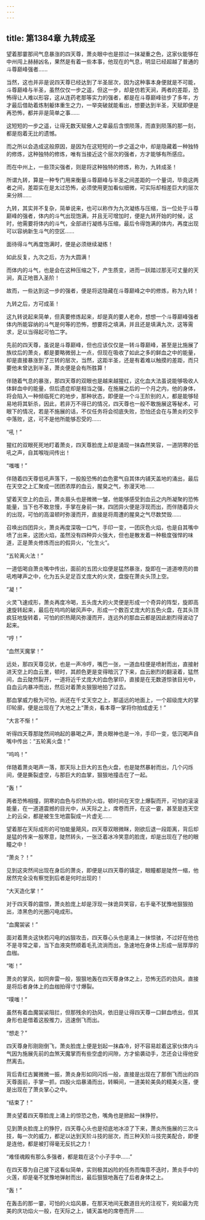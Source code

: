 ```yaml
---
---
---
```

title: 第1384章 九转成圣
---



望着那霎那间气息暴涨的四天尊，萧炎眼中也是掠过一抹凝重之色，这家伙能够在中州闯上赫赫凶名，果然是有着一些本事，他现在的气息，明显已经超越了普通的斗尊巅峰强者……

当然，这也并非是说四天尊已经达到了半圣层次，因为这种事本身便就是不可能，斗尊巅峰与半圣，虽然仅仅一步之遥，但这一步，却是仿若天涧，两者的差距，恐怖得让人难以形容，这从连药老那等实力的强者，都是在斗尊巅峰驻步了多年，方才最后借助着炼制躯体重生之力，一举突破就能看出，想要达到半圣，天赋即便是再恐怖，都并非是简单之事……

这短短的一步之遥，让得无数天赋傲人之辈最后含恨陨落，而直到陨落的那一刻，都是抱着无比的遗憾。

而之所以会造成这般原因，是因为在这短短的一步之遥之中，却是隐藏着一种独特的修炼，这种独特的修炼，唯有当接近这个层次的强者，方才能够有所感应。

而在中州上，一些顶尖强者，则是将这种独特的修炼，称为，九转成圣！

所谓九转，算是一种专门用来衡量斗尊巅峰与半圣之间差距的一个量词，毕竟这两者之间，差距实在是太过恐怖，必须使用更加看似细微，可实际却相差巨大的层次来分辨……

九转，其实并不复杂，简单说来，也可以称作为九次凝练与压缩，当一位处于斗尊巅峰的强者，体内的斗气出现饱满，并且无可增加时，便是九转开始的时候，这时，他需要将体内的斗气，全部进行凝练与压缩，最后令得饱满的体内，再度出现可以容纳新生斗气的空区……

面待得斗气再度饱满时，便是必须继续凝练！

如此反复，九次之后，方为大圆满！

而体内的斗气，也是会在这种压缩之下，产生质变，进而一跃踏过那无可丈量的天涧，真正地晋入圣阶！

故而，一些达到这一步的强者，便是将这隐藏在斗尊巅峰之中的修炼，称为九转！

九转之后，方可成圣！

这九转说起来简单，但真要修炼起来，却是真的要人老命，想想一个斗尊巅峰强者体内所能容纳的斗气是何等的恐怖，想要将之填满，并且还是填满九次，这等需求，足以当得起可怕二字。

先前的四天尊，虽说是斗尊巅峰，但也应该仅仅是一转斗尊巅峰，甚至是比施展了族纹后的萧炎，都是要略微弱上一点，但现在吸收了如此之多的鲜血之中的能量，却是直接暴涨到了三转的层次，当然，这距半圣，还是有着难以触摸的差距，而只要他未曾达到半圣，萧炎便是会有所胜算！

伴随着气息的暴涨，那四天尊的双眼也是越来越猩红，这化血大法虽说能够吸收人体鲜血中的能量，但后遗症却是相当之强，在施展之后的一个月之内，他的身体，将会陷入一种频临死亡的地步，那种状态，即便是一个斗王阶别的人，都是能够轻易地将其斩杀，因此，若非万不得已的情况，四天尊也一般不敢施展这等秘术，可眼下的情况，若是不施展的话，不仅任务将会彻底失败，恐怕还会在与萧炎的交手中落败，这，可不是他所能够忍受的……

“吼！”

猩红的双眼死死地盯着萧炎，四天尊脸庞上却是涌现一抹森然笑容，一道阴寒的低吼之声，自其喉咙间传出！

“嗤嗤！”

伴随着四天尊低吼声落下，一股股恐怖的血色雾气自其体内铺天盖地的涌出，最后在天空之上汇聚成一团团浓厚的血云，腥臭之气，弥漫天地……

望着天空上的血云，萧炎眉头也是微微一皱，他能够感受到血云之内所凝聚的恐怖能量，当下也不敢怠慢，手掌在身前一抹，四团异火便是浮现而出，而伴随着异火的出现，可怕的高温顿时弥漫而开，直接是将周遭的腥臭之气尽数焚毁……

召唤出四团异火，萧炎再度深吸一口气，手印一变，一团灰色火焰，也是自其嘴中喷了出来，这团火焰，虽然没有四种异火强大，但也是散发着一种极度强悍的味道，正是萧炎修炼而出的假异火，“化生火”。

“五轮离火法！”

一道低喝自萧炎嘴中传出，面前的五团火焰便是猛然暴涨，旋即在一道道嘹亮的兽吼咆哮声之中，化为五头足足百丈庞大的火灵，盘旋在萧炎头顶上空。

“凝！”

火灵飞速成形，萧炎再度冷喝，五头庞大的火灵便是形成一个奇异的阵型，旋即高速旋转起来，最后在呜呜的破风声中，形成一个数百丈庞大的五色火盘，在其头顶疯狂地旋转着，可怕的炽热飓风弥漫而开，连远外的那血云都是因此剧烈得波动了起来。

“哼！”

“血然天魔掌！”

远处，那四天尊见状，也是一声冷哼，嘴巴一张，一道血柱便是喷射而出，直接射进天空上的血云里，顿时，其颜色更是变得暗沉了下来，血云剧烈的翻滚着，猛然间，血云陡然裂开，一道将近千丈庞大的血色掌印，直接是在无数道惊骇目光中，自血云内暴冲而出，然后对着萧炎狠狠地拍了过去。

那血掌威力极为可怕，尚还在千丈天空之上，那遥远的地面上，一个超级庞大的掌印轮廓，便是出现在了大地之上“萧炎，看本尊一掌将你拍成虚无！”

“大言不惭！”

听得四天尊那陡然间响起的暴喝之声，萧炎眼神也是一冷，手印一变，低沉喝声自嘴中传出：“五轮离火盘！”

“呜呜！”

伴随着萧炎喝声一落，那天际上巨大的五色火盘，也是陡然暴射而出，几个闪烁间，便是撕裂虚空，与那巨大的血掌，狠狠地撞击在了一起。

“轰！”

两者恐怖相撞，阴寒的血色与炽热的火焰，顿时间在天空上爆裂而开，可怕的滚滚能量，在一道道震撼的目光中，从天际之上，席卷而开，在这一霎，甚至是连天空上的云朵，都是被生生地震裂成一片虚无……

望着那在天际成形的可怕能量飓风，四天尊双眼微眯，刚欲后退一段距离，背后却是猛的传来一股寒意，陡然转头，一张泛着冰冷笑意的脸庞，却是出现在了他的眼瞳之中！

“萧炎？！”

见到这突然间出现在身后的萧炎，即便是以四天尊的镇定，眼瞳都是陡然一缩，他居然完全没有察觉到后者是何时出现的！

“大天造化掌！”

对于四天尊的震惊，萧炎脸庞上却是浮现一抹诡异笑容，右手毫不犹豫地狠狠拍出，漆黑色的光圈闪电成形。

“血魔袈裟！”

面对着萧炎这快若闪电的凶狠攻击，四天尊心头也是涌上一抹惊骇，不过好在他也不是寻常之辈，当下血液突然顺着毛孔流淌而出，急速地在身体上形成一层厚厚的血枷。

“嘭！”

萧炎的掌风，如同奔雷一般，狠狠地轰在四天尊身体之上，恐怖无匹的劲风，直接是将后者身体上的血枷拍得寸寸爆裂。

“噗嗤！”

虽然有着血魔袈裟阻拦，但那残余的劲风，依旧是让得四天尊一口鲜血喷出，但其身形也是借着这股推力，迅速倒飞而出。

“想走？”

四天尊身形刚刚倒飞，萧炎脸庞上便是划起一抹森冷，好不容易趁着这家伙体内斗气因为施展先前的血煞天魔掌而有些空虚的间隙，方才偷袭动手，怎还会让得他安然离去。

背后青红古翼微微一振，萧炎身形如同闪烁一般，直接是出现在了那倒飞而出的四天尊面前，手掌一抓，四股火焰暴涌而出，转瞬间，一道美轮美奂的精美火莲，便是出现在了萧炎掌心之中。

“结束了！”

萧炎望着四天尊脸庞上涌上的惊恐之色，嘴角也是掀起一抹狰狞。

见到萧炎脸庞上的狰狞，四天尊心头也是彻底地冰凉了下来，萧炎所施展的三次斗技，每一次的威力，都足以达到天阶斗技的层次，而三种天阶斗技完美配合，即便是连他，都是被打得毫无反抗之力！

“难怪魂殿有那么多强者，都是栽在这个小子手中……”

在四天尊为自己接下这看似简单，实则极其凶险的任务而悔意不迭时，萧炎手中的火莲，却是毫不犹豫地弹射而出，最后狠狠地轰在了后者身体之上。

“轰！”

在轰击的那一霎，可怕的火焰风暴，在那天地间无数道目光的注视下，宛如最为完美的庆功焰火一般，在天际之上，铺天盖地的席卷而开……